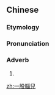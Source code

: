 {{also|一股脑儿}}
==Chinese==
{{zh-forms|s=一股脑儿|type=31}}

===Etymology===
{{zh-compound|一股腦|兒|[[altogether]], [[all]] [[at once]]|''diminutive suffix''}}

===Pronunciation===
{{zh-pron
|m=一gǔnǎor
|cat=adv
}}

===Adverb===
{{zh-adv}}

# {{cmn-erhua form of|[[altogether]], [[all]] [[at once]]}}

[[zh:一股腦兒]]